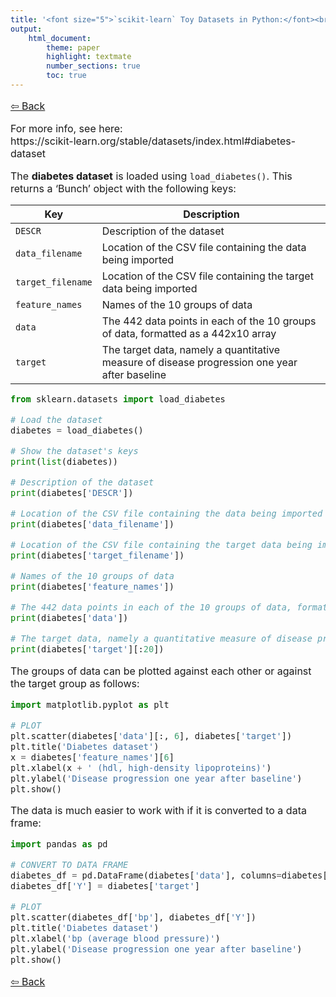 ```yaml
---
title: '<font size="5">`scikit-learn` Toy Datasets in Python:</font><br>Diabetes dataset'
output:
    html_document:
        theme: paper
        highlight: textmate
        number_sections: true
        toc: true
---
```


<font size="3">

<a href="../../python.html" target="_blank">⇦ Back</a>

For more info, see here:  
https://scikit-learn.org/stable/datasets/index.html#diabetes-dataset

The **diabetes dataset** is loaded using `load_diabetes()`. This
returns a 'Bunch' object with the following keys:

| Key | Description |
|-----|-------------------------------------------------------------|
| `DESCR` | Description of the dataset |
| `data_filename` | Location of the CSV file containing the data being imported |
| `target_filename` | Location of the CSV file containing the target data being imported |
| `feature_names` | Names of the 10 groups of data |
| `data` | The 442 data points in each of the 10 groups of data, formatted as a 442x10 array |
| `target` | The target data, namely a quantitative measure of disease progression one year after baseline |

```python
from sklearn.datasets import load_diabetes

# Load the dataset
diabetes = load_diabetes()

# Show the dataset's keys
print(list(diabetes))
```

```python
# Description of the dataset
print(diabetes['DESCR'])
```

```python
# Location of the CSV file containing the data being imported
print(diabetes['data_filename'])
```

```python
# Location of the CSV file containing the target data being imported
print(diabetes['target_filename'])
```

```python
# Names of the 10 groups of data
print(diabetes['feature_names'])
```

```python
# The 442 data points in each of the 10 groups of data, formatted as a 442x10 array
print(diabetes['data'])
```

```python
# The target data, namely a quantitative measure of disease progression one year after baseline
print(diabetes['target'][:20])
```

The groups of data can be plotted against each other or against the target
group as follows:

```python
import matplotlib.pyplot as plt

# PLOT
plt.scatter(diabetes['data'][:, 6], diabetes['target'])
plt.title('Diabetes dataset')
x = diabetes['feature_names'][6]
plt.xlabel(x + ' (hdl, high-density lipoproteins)')
plt.ylabel('Disease progression one year after baseline')
plt.show()
```

The data is much easier to work with if it is converted to a data frame:

```python
import pandas as pd

# CONVERT TO DATA FRAME
diabetes_df = pd.DataFrame(diabetes['data'], columns=diabetes['feature_names'])
diabetes_df['Y'] = diabetes['target']

# PLOT
plt.scatter(diabetes_df['bp'], diabetes_df['Y'])
plt.title('Diabetes dataset')
plt.xlabel('bp (average blood pressure)')
plt.ylabel('Disease progression one year after baseline')
plt.show()
```

<a href="../../python.html" target="_blank">⇦ Back</a>

</font>
